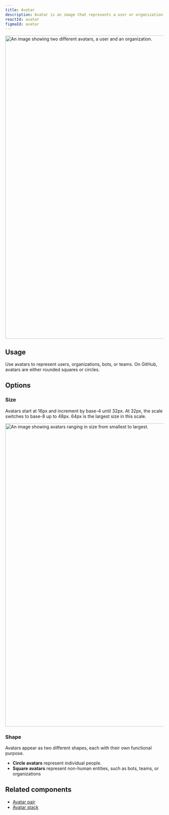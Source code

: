 ```yaml
---
title: Avatar
description: Avatar is an image that represents a user or organization.
reactId: avatar
figmaId: avatar
---
```



<img
  width="960"
  alt="An image showing two different avatars, a user and an organization."
  src="https://user-images.githubusercontent.com/586552/203206390-f57e83e5-6950-4036-8e67-869ca99f510c.png"
/>

## Usage

Use avatars to represent users, organizations, bots, or teams. On GitHub, avatars are either rounded squares or circles.

## Options

### Size

Avatars start at 16px and increment by base-4 until 32px. At 32px, the scale switches to base-8 up to 48px.
64px is the largest size in this scale.

<img
  width="960"
  alt="An image showing avatars ranging in size from smallest to largest."
  src="https://user-images.githubusercontent.com/586552/207139770-429f7327-c3e5-4e38-aa58-185a03d82304.png"
/>

### Shape

Avatars appear as two different shapes, each with their own functional purpose.

- **Circle avatars** represent individual people.
- **Square avatars** represent non-human entities, such as bots, teams, or organizations

## Related components

- [Avatar pair](/components/avatar-pair)
- [Avatar stack](/components/avatar-stack)
